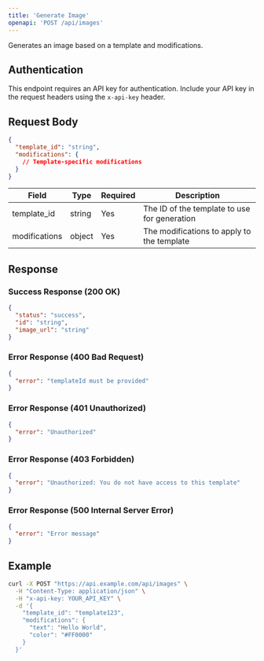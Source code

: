 ```yaml
---
title: 'Generate Image'
openapi: 'POST /api/images'
---
```


Generates an image based on a template and modifications.

## Authentication

This endpoint requires an API key for authentication. Include your API key in the request headers using the `x-api-key` header.

## Request Body

```json
{
  "template_id": "string",
  "modifications": {
    // Template-specific modifications
  }
}
```

| Field | Type | Required | Description |
|-------|------|----------|-------------|
| template_id | string | Yes | The ID of the template to use for generation |
| modifications | object | Yes | The modifications to apply to the template |

## Response

### Success Response (200 OK)

```json
{
  "status": "success",
  "id": "string",
  "image_url": "string"
}
```

### Error Response (400 Bad Request)

```json
{
  "error": "templateId must be provided"
}
```

### Error Response (401 Unauthorized)

```json
{
  "error": "Unauthorized"
}
```

### Error Response (403 Forbidden)

```json
{
  "error": "Unauthorized: You do not have access to this template"
}
```

### Error Response (500 Internal Server Error)

```json
{
  "error": "Error message"
}
```

## Example

```bash
curl -X POST "https://api.example.com/api/images" \
  -H "Content-Type: application/json" \
  -H "x-api-key: YOUR_API_KEY" \
  -d '{
    "template_id": "template123",
    "modifications": {
      "text": "Hello World",
      "color": "#FF0000"
    }
  }'
```
